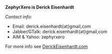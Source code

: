 '''ZephyrXero is Derick Eisenhardt'''

''Contact info:''
*Email: derick.eisenhardt{at}gmail,com
*Jabber/GTalk: derick.eisenhardt{at}gmail,com
*AIM & Yahoo: zephyrxero

For more info see [http://DerickEisenhardt.com DerickEisenhardt.com]